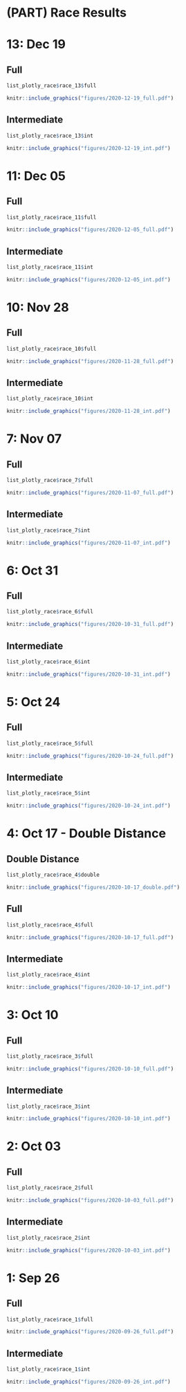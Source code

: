 # (PART) Race Results {#races}

<!-- Do not edit this file -->
<!-- This Rmd file is created using make_race_rmd.R -->


# 13: Dec 19 {#r-2020-12-19}
    
    
## Full

<div id="content">
  <div class="desktop">
```r
list_plotly_race$race_13$full
```

  </div>

  <div class="mobile">
```r
knitr::include_graphics("figures/2020-12-19_full.pdf")
```

  </div>
</div>
## Intermediate

<div id="content">
  <div class="desktop">
```r
list_plotly_race$race_13$int
```

  </div>

  <div class="mobile">
```r
knitr::include_graphics("figures/2020-12-19_int.pdf")
```

  </div>
</div>
# 11: Dec 05 {#r-2020-12-05}
    
    
## Full

<div id="content">
  <div class="desktop">
```r
list_plotly_race$race_11$full
```

  </div>

  <div class="mobile">
```r
knitr::include_graphics("figures/2020-12-05_full.pdf")
```

  </div>
</div>
## Intermediate

<div id="content">
  <div class="desktop">
```r
list_plotly_race$race_11$int
```

  </div>

  <div class="mobile">
```r
knitr::include_graphics("figures/2020-12-05_int.pdf")
```

  </div>
</div>
# 10: Nov 28 {#r-2020-11-28}
    
    
## Full

<div id="content">
  <div class="desktop">
```r
list_plotly_race$race_10$full
```

  </div>

  <div class="mobile">
```r
knitr::include_graphics("figures/2020-11-28_full.pdf")
```

  </div>
</div>
## Intermediate

<div id="content">
  <div class="desktop">
```r
list_plotly_race$race_10$int
```

  </div>

  <div class="mobile">
```r
knitr::include_graphics("figures/2020-11-28_int.pdf")
```

  </div>
</div>
# 7: Nov 07 {#r-2020-11-07}
    
    
## Full

<div id="content">
  <div class="desktop">
```r
list_plotly_race$race_7$full
```

  </div>

  <div class="mobile">
```r
knitr::include_graphics("figures/2020-11-07_full.pdf")
```

  </div>
</div>
## Intermediate

<div id="content">
  <div class="desktop">
```r
list_plotly_race$race_7$int
```

  </div>

  <div class="mobile">
```r
knitr::include_graphics("figures/2020-11-07_int.pdf")
```

  </div>
</div>
# 6: Oct 31 {#r-2020-10-31}
    
    
## Full

<div id="content">
  <div class="desktop">
```r
list_plotly_race$race_6$full
```

  </div>

  <div class="mobile">
```r
knitr::include_graphics("figures/2020-10-31_full.pdf")
```

  </div>
</div>
## Intermediate

<div id="content">
  <div class="desktop">
```r
list_plotly_race$race_6$int
```

  </div>

  <div class="mobile">
```r
knitr::include_graphics("figures/2020-10-31_int.pdf")
```

  </div>
</div>
# 5: Oct 24 {#r-2020-10-24}
    
    
## Full

<div id="content">
  <div class="desktop">
```r
list_plotly_race$race_5$full
```

  </div>

  <div class="mobile">
```r
knitr::include_graphics("figures/2020-10-24_full.pdf")
```

  </div>
</div>
## Intermediate

<div id="content">
  <div class="desktop">
```r
list_plotly_race$race_5$int
```

  </div>

  <div class="mobile">
```r
knitr::include_graphics("figures/2020-10-24_int.pdf")
```

  </div>
</div>
# 4: Oct 17 - Double Distance {#r-2020-10-17}
    
    
## Double Distance

<div id="content">
  <div class="desktop">
```r
list_plotly_race$race_4$double
```

  </div>

  <div class="mobile">
```r
knitr::include_graphics("figures/2020-10-17_double.pdf")
```

  </div>
</div>
## Full

<div id="content">
  <div class="desktop">
```r
list_plotly_race$race_4$full
```

  </div>

  <div class="mobile">
```r
knitr::include_graphics("figures/2020-10-17_full.pdf")
```

  </div>
</div>
## Intermediate

<div id="content">
  <div class="desktop">
```r
list_plotly_race$race_4$int
```

  </div>

  <div class="mobile">
```r
knitr::include_graphics("figures/2020-10-17_int.pdf")
```

  </div>
</div>
# 3: Oct 10 {#r-2020-10-10}
    
    
## Full

<div id="content">
  <div class="desktop">
```r
list_plotly_race$race_3$full
```

  </div>

  <div class="mobile">
```r
knitr::include_graphics("figures/2020-10-10_full.pdf")
```

  </div>
</div>
## Intermediate

<div id="content">
  <div class="desktop">
```r
list_plotly_race$race_3$int
```

  </div>

  <div class="mobile">
```r
knitr::include_graphics("figures/2020-10-10_int.pdf")
```

  </div>
</div>
# 2: Oct 03 {#r-2020-10-03}
    
    
## Full

<div id="content">
  <div class="desktop">
```r
list_plotly_race$race_2$full
```

  </div>

  <div class="mobile">
```r
knitr::include_graphics("figures/2020-10-03_full.pdf")
```

  </div>
</div>
## Intermediate

<div id="content">
  <div class="desktop">
```r
list_plotly_race$race_2$int
```

  </div>

  <div class="mobile">
```r
knitr::include_graphics("figures/2020-10-03_int.pdf")
```

  </div>
</div>
# 1: Sep 26 {#r-2020-09-26}
    
    
## Full

<div id="content">
  <div class="desktop">
```r
list_plotly_race$race_1$full
```

  </div>

  <div class="mobile">
```r
knitr::include_graphics("figures/2020-09-26_full.pdf")
```

  </div>
</div>
## Intermediate

<div id="content">
  <div class="desktop">
```r
list_plotly_race$race_1$int
```

  </div>

  <div class="mobile">
```r
knitr::include_graphics("figures/2020-09-26_int.pdf")
```

  </div>
</div>
